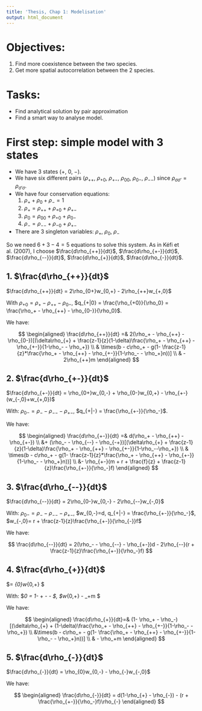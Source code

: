 ```yaml
---
title: 'Thesis, Chap 1: Modelisation'
output: html_document
---
```


# Objectives:

1. Find more coexistence between the two species.
2. Get more spatial autocorrelation between the 2 species.

# Tasks:

* Find analytical solution by pair approximation
* Find a smart way to analyse model.

# First step: simple model with 3 states

* We have 3 states ($+$, $0$, $-$).
* We have six different pairs ($\rho_{++}$, $\rho_{+0}$, $\rho_{+-}$, $\rho_{00}$, $\rho_{0-}$, $\rho_{--}$) since $\rho_{\sigma\sigma'} = \rho_{\sigma'\sigma}$.
* We have four conservation equations:
  1. $\rho_{+} + \rho_{0} + \rho_{-} = 1$
  2. $\rho_{+} = \rho_{++} + \rho_{+0} + \rho_{+-}$
  3. $\rho_{0} = \rho_{00} + \rho_{+0} + \rho_{0-}$
  4. $\rho_{-} = \rho_{--} + \rho_{-0} + \rho_{+-}$
* There are 3 singleton variables: $\rho_{+}$, $\rho_{0}$, $\rho_{-}$

So we need $6+3-4 = 5$ equations to solve this system. As in Kéfi et al. (2007), I choose $\frac{d\rho_{++}}{dt}$, $\frac{d\rho_{+-}}{dt}$, $\frac{d\rho_{--}}{dt}$, $\frac{d\rho_{+}}{dt}$, $\frac{d\rho_{-}}{dt}$.

## 1. $\frac{d\rho_{++}}{dt}$

$\frac{d\rho_{++}}{dt} = 2\rho_{0+}w_{0,+} - 2\rho_{++}w_{+,0}$

With $\rho_{+0} = \rho_+ - \rho_{++} - \rho_{0-}$, $q_{+|0} = \frac{\rho_{+0}}{\rho_0} = \frac{\rho_+ - \rho_{++} - \rho_{0-}}{\rho_0}$.

We have:

$$
\begin{aligned}
\frac{d\rho_{++}}{dt} =& 2(\rho_+ - \rho_{++} - \rho_{0-})[(\delta\rho_{+} + \frac{z-1}{z}(1-\delta)\frac{\rho_+ - \rho_{++} - \rho_{+-}}{1-\rho_- - \rho_+}) \\
& \times(b - c\rho_+ - g(1- \frac{z-1}{z}*\frac{\rho_+ - \rho_{++} - \rho_{+-}}{1-\rho_- - \rho_+}n))] \\
& - 2\rho_{++}m
\end{aligned}
$$


## 2. $\frac{d\rho_{+-}}{dt}$

$\frac{d\rho_{+-}}{dt} = \rho_{0+}w_{0,-} + \rho_{0-}w_{0,+} - \rho_{+-}(w_{-,0}+w_{+,0})$

With: $\rho_{0-} = \rho_- - \rho_{--} - \rho_{+-}$, $q_{+|-} = \frac{\rho_{+-}}{\rho_-}$.

We have: 

$$
  \begin{aligned}
  \frac{d\rho_{+-}}{dt} =& d(\rho_+ - \rho_{++} - \rho_{+-}) \\
  &+ (\rho_- - \rho_{--} - \rho_{-+})[(\delta\rho_{+} + \frac{z-1}{z}(1-\delta)\frac{\rho_+ - \rho_{++} - \rho_{+-}}{1-\rho_--\rho_+}) \\
  & \times(b - c\rho_+ - g(1- \frac{z-1}{z}*\frac{\rho_+ - \rho_{++} - \rho_{+-}}{1-\rho_- - \rho_+}n))] \\
  &- \rho_{+-}(m + r + \frac{f}{z} + \frac{z-1}{z}\frac{\rho_{+-}}{\rho_-}f)
  \end{aligned}
$$

## 3. $\frac{d\rho_{--}}{dt}$

$\frac{d\rho_{--}}{dt} = 2\rho_{0-}w_{0,-} - 2\rho_{--}w_{-,0}$

With: $\rho_{0-}=\rho_{-} - \rho_{--} - \rho_{+-}$, $w_{0,-}=d, q_{+|-} = \frac{\rho_{+-}}{\rho_-}$, $w_{-,0}= r + \frac{z-1}{z}\frac{\rho_{+-}}{\rho_{-}}f$

We have:

$$
\frac{d\rho_{--}}{dt} = 2(\rho_- - \rho_{--} - \rho_{+-})d - 2\rho_{--}(r + \frac{z-1}{z}\frac{\rho_{+-}}{\rho_-}f)
$$


## 4. $\frac{d\rho_{+}}{dt}$

$\frac{d\rho_{+}}{dt}= \rho_{0}w_{0,+} $

With: $\rho_0 = 1- \rho_+ - \rho_- $, $w_{0,+} - \rho_+m $

We have:

$$
\begin{aligned}
\frac{d\rho_{+}}{dt}=& (1- \rho_+ - \rho_-)[(\delta\rho_{+} + (1-\delta)\frac{\rho_+ - \rho_{++} - \rho_{+-}}{1-\rho_- - \rho_+}) \\
  &\times(b - c\rho_+ - g(1- \frac{\rho_+ - \rho_{++} - \rho_{+-}}{1-\rho_- - \rho_+}n))] \\
  & - \rho_+m
\end{aligned}
$$

## 5. $\frac{d\rho_{-}}{dt}$

$\frac{d\rho_{-}}{dt} = \rho_{0}w_{0,-} - \rho_{-}w_{-,0}$

We have:

$$
\begin{aligned}
\frac{d\rho_{-}}{dt} = d(1-\rho_{+} - \rho_{-}) - (r + \frac{\rho_{+-}}{\rho_-}f)\rho_{-}
\end{aligned}
$$
